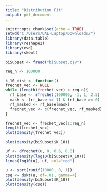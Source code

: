 ```yaml
---
title: "Distribution Fit"
output: pdf_document
---
```


```r
knitr::opts_chunk$set(echo = TRUE)
setwd("C:/Users/UAL-Laptop/Downloads/")
library(data.table)
library(reshape2)
library(evd)
library(skewt)
```

```r
biSubset <- fread("biSubset.csv")
```

```r
req_n <- 100000

k_10_dist <- function()
frechet_vec <- NULL
while (length(frechet_vec) < req_n){
  rf_base <- rfrechet(100000, -1, 1, 2.5)
  mask <- (rf_base <= 1) & (rf_base >= 0)
  rf_masked <- rf_base[mask]
  frechet_vec <- c(frechet_vec, rf_masked)
}

frechet_vec <- frechet_vec[1:req_n]
length(frechet_vec)
plot(density(frechet_vec))
```


```r
plot(density(biSubset$K_10))
```

```r
uf <- dfrechet(u, 0, 0.6, 0.8)
plot(density(log10(biSubset$K_10)))
lines(log10(u), uf, col="red")
```

```r
u <- sort(runif(10000, 0, 1))
csq <- dskt(u, df=.01, gamma=4)
plot(density(biSubset$K_10))
plot(density(csq))
```
